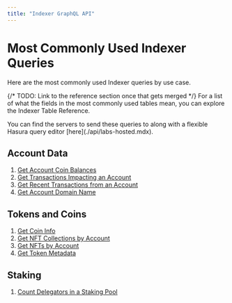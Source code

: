 ```yaml
---
title: "Indexer GraphQL API"
---
```



# Most Commonly Used Indexer Queries

Here are the most commonly used Indexer queries by use case. 

{/* TODO: Link to the reference section once that gets merged */}
For a list of what the fields in the most commonly used tables mean, you can explore the Indexer Table Reference.

<Callout type="info">
You can find the servers to send these queries to along with a flexible Hasura query editor [here](./api/labs-hosted.mdx).
</Callout>

## Account Data
1. [Get Account Coin Balances](./common-queries/coin-balances.mdx)
2. [Get Transactions Impacting an Account](./common-queries/account-transactions.mdx)
3. [Get Recent Transactions from an Account](./common-queries/account-transactions-gt.mdx)
4. [Get Account Domain Name](./common-queries/ans-lookup.mdx)

## Tokens and Coins
1. [Get Coin Info](./common-queries/coin-info.mdx)
2. [Get NFT Collections by Account](./common-queries/get-nft-collections.mdx)
3. [Get NFTs by Account](./common-queries/get-nfts.mdx)
4. [Get Token Metadata](./common-queries/token-metadata.mdx)

## Staking
1. [Count Delegators in a Staking Pool](./common-queries/get-delegators.mdx)
